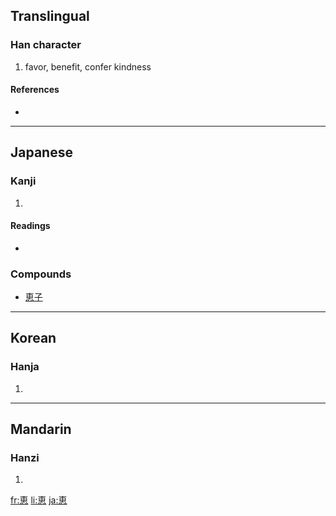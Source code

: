 {{see|惠}}
==Translingual==

===Han character===
{{Han char|rn=61|rad=心|as=06|sn=10|four=|canj=十田心 (JWP)}}

# favor, benefit, confer kindness

====References====
* {{Han ref|kx=0386.161|dkj=10618|dj=0718.140|hdz=42290.031|uh=6075|ud=24693}}

----

==Japanese==

===Kanji===
{{ja-kanji|grade=c|rs=心06}}

# {{defn|Japanese}}

====Readings====
* {{ja-readings|on=[[けい]] (kei), [[え]] (e)|kun=[[めぐむ]] (megumu), [[めぐみ]] (megumi)}}

===Compounds===
* [[恵子]]

----

==Korean==

===Hanja===
{{ko-hanja|hangeul=혜|eumhun=|rv=hye|mr=hye|y=hyey}}

# {{defn|Korean}}

----

==Mandarin==

===Hanzi===
{{cmn-hanzi|pin=[[huì]] ([[hui4]])|wg=hui<sup>4</sup>}}

# {{defn|Mandarin}}

[[fr:恵]]
[[li:恵]]
[[ja:恵]]